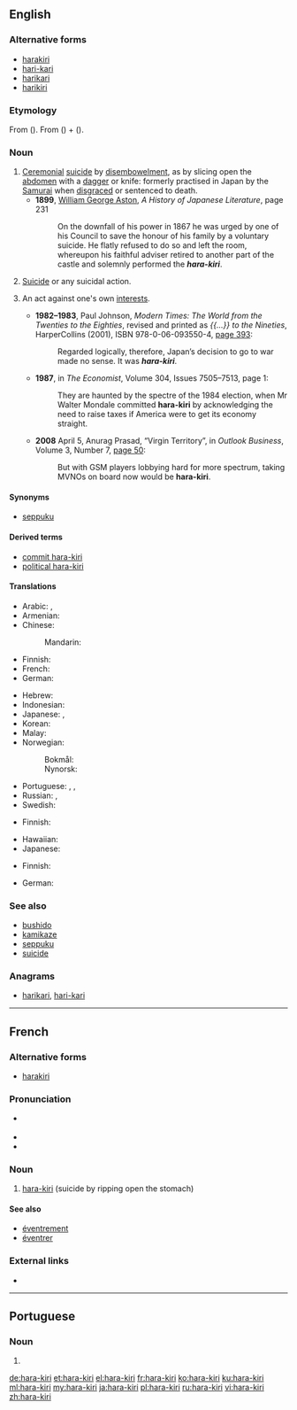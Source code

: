 ==English==
{{wikipedia}}

===Alternative forms===
* [[harakiri]]
* [[hari-kari]] {{qualifier|nonstandard}}
* [[harikari]] {{qualifier|nonstandard}}
* [[harikiri]]

===Etymology===
From {{etyl|ja|en}} {{term|腹切り|sc=Jpan|lang=ja}} ({{term|はらきり||tr=harakiri|sc=Jpan|lang=ja}}). From {{term|腹||[[belly]]|sc=Jpan|lang=ja}} ({{term|はら|tr=hara|sc=Jpan|lang=ja}}) + {{term|切る||[[cut]]|sc=Jpan|lang=ja}} ({{term|きる|tr=kiru|sc=Jpan|lang=ja}}).

===Noun===
{{en-noun|-}}

# [[ceremonial|Ceremonial]] [[suicide]] by [[disembowelment]], as by slicing open the [[abdomen]] with a [[dagger]] or knife: formerly practised in Japan by the [[Samurai]] when [[disgrace]]d or sentenced to death.
#* '''1899''', [[w:William George Aston|William George Aston]], ''A History of Japanese Literature'', page 231
#*: On the downfall of his power in 1867 he was urged by one of his Council to save the honour of his family by a voluntary suicide. He flatly refused to do so and left the room, whereupon his faithful adviser retired to another part of the castle and solemnly performed the '''''hara-kiri'''''.
# [[suicide|Suicide]] or any suicidal action.
# {{context|by extension|figuratively|lang=en}} An act against one's own [[interest]]s.
#* '''1982–1983''', Paul Johnson, ''Modern Times: The World from the Twenties to the Eighties'',<sup >[http://books.google.com/books?id=PslmAAAAMAAJ ]</sup> revised and printed as ''{{...}} to the Nineties'', HarperCollins (2001), ISBN 978-0-06-093550-4, [http://books.google.com/books?id=39UGHZSaqxAC&pg=PA393&dq=hara-kiri page 393]:
#*: Regarded logically, therefore, Japan’s decision to go to war made no sense. It was '''''hara-kiri'''''.
#* '''1987''', in ''The Economist'', Volume 304, Issues 7505–7513,<sup >[http://books.google.com/books?id=p_DtAAAAMAAJ ]</sup> page 1:
#*: They are haunted by the spectre of the 1984 election, when Mr Walter Mondale committed '''hara-kiri''' by acknowledging the need to raise taxes if America were to get its economy straight.
#* '''2008''' April 5, Anurag Prasad, “Virgin Territory”, in ''Outlook Business'', Volume 3, Number 7, [http://books.google.com/books?id=kTEEAAAAMBAJ&pg=PT33&dq=hara-kiri page 50]:
#*: But with GSM players lobbying hard for more spectrum, taking MVNOs on board now would be '''hara-kiri'''.

====Synonyms====
* {{sense|ceremonial suicide by ripping open the abdomen}} [[seppuku]]

====Derived terms====
* [[commit hara-kiri]]
* [[political hara-kiri]]

====Translations====
{{trans-top|ceremonial suicide by ripping open the abdomen}}
* Arabic: {{t|ar|هَارَاكِيرِي|m|tr=hārākīrī}}, {{t|ar|هَارَا كِيرِي|m}}
* Armenian: {{t|hy|խարակիրի}}
* Chinese:
*: Mandarin: {{t+|cmn|切腹|tr=qiēfù|sc=Hani}}
* Finnish: {{t+|fi|harakiri}}
* French: {{t+|fr|hara-kiri|m}}
* German: {{t+|de|Harakiri|n}}
{{trans-mid}}
* Hebrew: {{t+|he|חרקירי|m|sc=Hebr}}
* Indonesian: {{t+|id|harakiri}}
* Japanese: {{t|ja|腹切り|tr=[[はらきり]], harakiri}}, {{t+|ja|切腹|tr=[[せっぷく]], seppuku}}
* Korean: {{t|ko|할복|sc=Kore}}
* Malay: {{t|ms|harakiri}}
* Norwegian:
*: Bokmål: {{t|nb|harakiri|m}}
*: Nynorsk: {{t|nn|harakiri|m}}
* Portuguese: {{t+|pt|haraquiri|m}}, {{t+|pt|harakiri|m}}, {{t|pt|hara-kiri|m}}
* Russian: {{t+|ru|хараки́ри|n}}, {{t+|ru|сэппу́ку|n}}
* Swedish: {{t+|sv|harakiri}}
{{trans-bottom}}

{{trans-top|suicide}}
* Finnish: {{t+|fi|harakiri}}
{{trans-mid}}
* Hawaiian: {{t|haw|pepehi make ana ʻia iā iho}}
* Japanese: {{t+|ja|自殺}}
{{trans-bottom}}

{{trans-top|self-destructive act}}
* Finnish: {{t+|fi|harakiri}}
{{trans-mid}}
* German: {{t+|de|Harakiri|n}}
{{trans-bottom}}

===See also===
* [[bushido]]
* [[kamikaze]]
* [[seppuku]]
* [[suicide]]

===Anagrams===
* [[harikari#English|harikari]], [[hari-kari#English|hari-kari]]

----

==French==

===Alternative forms===
* [[harakiri]]

===Pronunciation===
* {{fr-asph}} {{IPA|/a.ʁa ki.ʁi/|lang=fr}}
* {{rhymes|i|lang=fr}}
* {{homophones|harakiri|harakiris|hara-kiris|lang=fr}}

===Noun===
{{fr-noun|m}}

# [[#English|hara-kiri]] (suicide by ripping open the stomach)

====See also====
* [[éventrement]]
* [[éventrer]]

===External links===
* {{R:TLFi}}

----

==Portuguese==

===Noun===
{{pt-noun|m|s}}

# {{alternative spelling of|haraquiri|lang=pt}}

[[de:hara-kiri]]
[[et:hara-kiri]]
[[el:hara-kiri]]
[[fr:hara-kiri]]
[[ko:hara-kiri]]
[[ku:hara-kiri]]
[[ml:hara-kiri]]
[[my:hara-kiri]]
[[ja:hara-kiri]]
[[pl:hara-kiri]]
[[ru:hara-kiri]]
[[vi:hara-kiri]]
[[zh:hara-kiri]]